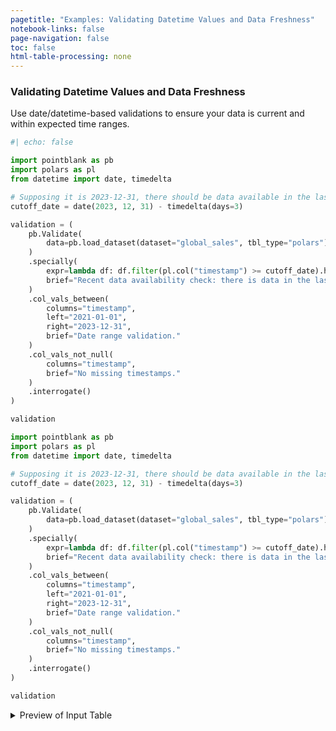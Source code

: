 ```yaml
---
pagetitle: "Examples: Validating Datetime Values and Data Freshness"
notebook-links: false
page-navigation: false
toc: false
html-table-processing: none
---
```


### Validating Datetime Values and Data Freshness

Use date/datetime-based validations to ensure your data is current and within expected time ranges.

```python
#| echo: false

import pointblank as pb
import polars as pl
from datetime import date, timedelta

# Supposing it is 2023-12-31, there should be data available in the last 3 days
cutoff_date = date(2023, 12, 31) - timedelta(days=3)

validation = (
    pb.Validate(
        data=pb.load_dataset(dataset="global_sales", tbl_type="polars")
    )
    .specially(
        expr=lambda df: df.filter(pl.col("timestamp") >= cutoff_date).height > 0,
        brief="Recent data availability check: there is data in the last 3 days."
    )
    .col_vals_between(
        columns="timestamp",
        left="2021-01-01",
        right="2023-12-31",
        brief="Date range validation."
    )
    .col_vals_not_null(
        columns="timestamp",
        brief="No missing timestamps."
    )
    .interrogate()
)

validation
```

```python
import pointblank as pb
import polars as pl
from datetime import date, timedelta

# Supposing it is 2023-12-31, there should be data available in the last 3 days
cutoff_date = date(2023, 12, 31) - timedelta(days=3)

validation = (
    pb.Validate(
        data=pb.load_dataset(dataset="global_sales", tbl_type="polars")
    )
    .specially(
        expr=lambda df: df.filter(pl.col("timestamp") >= cutoff_date).height > 0,
        brief="Recent data availability check: there is data in the last 3 days."
    )
    .col_vals_between(
        columns="timestamp",
        left="2021-01-01",
        right="2023-12-31",
        brief="Date range validation."
    )
    .col_vals_not_null(
        columns="timestamp",
        brief="No missing timestamps."
    )
    .interrogate()
)

validation
```

<details>
<summary>Preview of Input Table</summary>

```python
# | echo: false
pb.preview(pb.load_dataset(dataset="global_sales", tbl_type="polars"))
```

</details>
